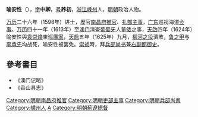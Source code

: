 '''喻安性'''（{{bd|1574年||1654年||catIdx=Y喻}}），[[表字|字]]'''中卿'''，[[号|号]]'''养初'''，[[浙江|浙江]][[嵊州|嵊州]]人，[[明朝|明朝]]政治人物。

[[万历|万历]]二十六年（1598年）进士，歷官[[南昌府|南昌府]][[推官|推官]]、[[礼部|礼部]][[主事|主事]]，[[广东|广东]]巡视海道[[佥事|佥事]]。[[万历|万历]]四十一年（1613年）至[[澳门|澳门]]清查[[葡萄牙|葡萄牙]]人蓄[[倭|倭]]之事，[[天啟|天啟]]四年（1624年）喻安性與[[袁崇煥|袁崇煥]]東巡[[广宁卫|廣寧]]，[[天启|天启]]五年（1625年）九月，[[柳河之役|柳河之役]]潰敗，[[鲁之甲|鲁之甲]]与[[李承先|李承先]]均战死，喻安性被罢免。[[崇祯|崇祯]]時，拜[[兵部尚书|兵部尚书]]兼[[右副都御史|右副都御史]]。

==參考書目==
*《澳门记略》
*《香山县志》

{{start box}}
{{s-off}}
{{succession box|[[張鳳翼_(兵部)|張鳳翼]]|[[劉策|劉策]]|[[薊遼總督|明朝薊遼總督]]|1628年-1629年}}
{{end box}}
{{萬曆二十六年戊戌科殿試金榜}}
{{DEFAULTSORT:Yu喻}}
[[Category:明朝南昌府推官|Category:明朝南昌府推官]]
[[Category:明朝吏部主事|Category:明朝吏部主事]]
[[Category:明朝兵部尚書|Category:明朝兵部尚書]]
[[Category:嵊州人|Category:嵊州人]]
[[Category:喻姓|A]]
[[Category:明朝薊遼總督|Category:明朝薊遼總督]]